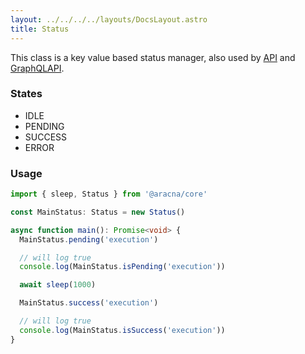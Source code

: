 ```yaml
---
layout: ../../../../layouts/DocsLayout.astro
title: Status
---
```


This class is a key value based status manager, also used by [API](/docs/core/modules/api) and [GraphQLAPI](/docs/core/modules/graphql-api).

### States

- IDLE
- PENDING
- SUCCESS
- ERROR

### Usage

```ts
import { sleep, Status } from '@aracna/core'

const MainStatus: Status = new Status()

async function main(): Promise<void> {
  MainStatus.pending('execution')

  // will log true
  console.log(MainStatus.isPending('execution'))

  await sleep(1000)

  MainStatus.success('execution')

  // will log true
  console.log(MainStatus.isSuccess('execution'))
}
```
